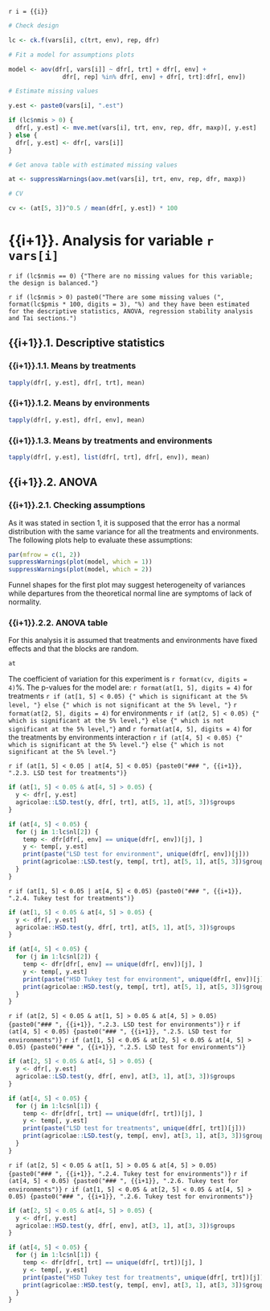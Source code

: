 `r i = {{i}}`

```r
# Check design

lc <- ck.f(vars[i], c(trt, env), rep, dfr)

# Fit a model for assumptions plots

model <- aov(dfr[, vars[i]] ~ dfr[, trt] + dfr[, env] +
               dfr[, rep] %in% dfr[, env] + dfr[, trt]:dfr[, env])

# Estimate missing values

y.est <- paste0(vars[i], ".est")

if (lc$nmis > 0) {
  dfr[, y.est] <- mve.met(vars[i], trt, env, rep, dfr, maxp)[, y.est]
} else {
  dfr[, y.est] <- dfr[, vars[i]]
}

# Get anova table with estimated missing values

at <- suppressWarnings(aov.met(vars[i], trt, env, rep, dfr, maxp))

# CV

cv <- (at[5, 3])^0.5 / mean(dfr[, y.est]) * 100
```

# {{i+1}}. Analysis for variable `r vars[i]`

`r if (lc$nmis == 0) {"There are no missing values for this variable; the design is balanced."}`

`r if (lc$nmis > 0) paste0("There are some missing values (", format(lc$pmis * 100, digits = 3), "%) and they have been estimated for the descriptive statistics, ANOVA, regression stability analysis and Tai sections.")`

## {{i+1}}.1. Descriptive statistics

### {{i+1}}.1.1. Means by treatments

```r
tapply(dfr[, y.est], dfr[, trt], mean)
```

### {{i+1}}.1.2. Means by environments

```r
tapply(dfr[, y.est], dfr[, env], mean)
```

### {{i+1}}.1.3. Means by treatments and environments

```r
tapply(dfr[, y.est], list(dfr[, trt], dfr[, env]), mean)
```

## {{i+1}}.2. ANOVA

### {{i+1}}.2.1. Checking assumptions

As it was stated in section 1, it is supposed that the error has a normal distribution with the same variance for all the treatments and environments. The following plots help to evaluate these assumptions:

```r
par(mfrow = c(1, 2))
suppressWarnings(plot(model, which = 1))
suppressWarnings(plot(model, which = 2))
```

Funnel shapes for the first plot may suggest heterogeneity of variances while departures from the theoretical normal line are symptoms of lack of normality.

### {{i+1}}.2.2. ANOVA table

For this analysis it is assumed that treatments and environments have fixed effects and that the blocks are random.

```r
at
```

The coefficient of variation for this experiment is `r format(cv, digits = 4)`%. The p-values for the model are: `r format(at[1, 5], digits = 4)` for treatments `r if (at[1, 5] < 0.05) {" which is significant at the 5% level, "} else {" which is not significant at the 5% level, "}` `r format(at[2, 5], digits = 4)` for environments `r if (at[2, 5] < 0.05) {" which is significant at the 5% level,"} else {" which is not significant at the 5% level,"}` and `r format(at[4, 5], digits = 4)` for the treatments by environments interaction `r if (at[4, 5] < 0.05) {" which is significant at the 5% level."} else {" which is not significant at the 5% level."}`

`r if (at[1, 5] < 0.05 | at[4, 5] < 0.05) {paste0("### ", {{i+1}}, ".2.3. LSD test for treatments")}`

```r
if (at[1, 5] < 0.05 & at[4, 5] > 0.05) {
  y <- dfr[, y.est]
  agricolae::LSD.test(y, dfr[, trt], at[5, 1], at[5, 3])$groups
}

if (at[4, 5] < 0.05) {
  for (j in 1:lc$nl[2]) {
    temp <- dfr[dfr[, env] == unique(dfr[, env])[j], ]
    y <- temp[, y.est]
    print(paste("LSD test for environment", unique(dfr[, env])[j]))
    print(agricolae::LSD.test(y, temp[, trt], at[5, 1], at[5, 3])$groups)
  }
}
```

`r if (at[1, 5] < 0.05 | at[4, 5] < 0.05) {paste0("### ", {{i+1}}, ".2.4. Tukey test for treatments")}`

```r
if (at[1, 5] < 0.05 & at[4, 5] > 0.05) {
  y <- dfr[, y.est]
  agricolae::HSD.test(y, dfr[, trt], at[5, 1], at[5, 3])$groups
}

if (at[4, 5] < 0.05) {
  for (j in 1:lc$nl[2]) {
    temp <- dfr[dfr[, env] == unique(dfr[, env])[j], ]
    y <- temp[, y.est]
    print(paste("HSD Tukey test for environment", unique(dfr[, env])[j]))
    print(agricolae::HSD.test(y, temp[, trt], at[5, 1], at[5, 3])$groups)
  }
}
```

`r if (at[2, 5] < 0.05 & at[1, 5] > 0.05 & at[4, 5] > 0.05) {paste0("### ", {{i+1}}, ".2.3. LSD test for environments")}`
`r if (at[4, 5] < 0.05) {paste0("### ", {{i+1}}, ".2.5. LSD test for environments")}`
`r if (at[1, 5] < 0.05 & at[2, 5] < 0.05 & at[4, 5] > 0.05) {paste0("### ", {{i+1}}, ".2.5. LSD test for environments")}`

```r
if (at[2, 5] < 0.05 & at[4, 5] > 0.05) {
  y <- dfr[, y.est]
  agricolae::LSD.test(y, dfr[, env], at[3, 1], at[3, 3])$groups
}

if (at[4, 5] < 0.05) {
  for (j in 1:lc$nl[1]) {
    temp <- dfr[dfr[, trt] == unique(dfr[, trt])[j], ]
    y <- temp[, y.est]
    print(paste("LSD test for treatments", unique(dfr[, trt])[j]))
    print(agricolae::LSD.test(y, temp[, env], at[3, 1], at[3, 3])$groups)
  }
}
```

`r if (at[2, 5] < 0.05 & at[1, 5] > 0.05 & at[4, 5] > 0.05) {paste0("### ", {{i+1}}, ".2.4. Tukey test for environments")}`
`r if (at[4, 5] < 0.05) {paste0("### ", {{i+1}}, ".2.6. Tukey test for environments")}`
`r if (at[1, 5] < 0.05 & at[2, 5] < 0.05 & at[4, 5] > 0.05) {paste0("### ", {{i+1}}, ".2.6. Tukey test for environments")}`

```r
if (at[2, 5] < 0.05 & at[4, 5] > 0.05) {
  y <- dfr[, y.est]
  agricolae::HSD.test(y, dfr[, env], at[3, 1], at[3, 3])$groups
}

if (at[4, 5] < 0.05) {
  for (j in 1:lc$nl[1]) {
    temp <- dfr[dfr[, trt] == unique(dfr[, trt])[j], ]
    y <- temp[, y.est]
    print(paste("HSD Tukey test for treatments", unique(dfr[, trt])[j]))
    print(agricolae::HSD.test(y, temp[, env], at[3, 1], at[3, 3])$groups)
  }
}
```

